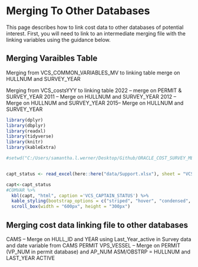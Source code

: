 
# Merging To Other Databases

This page describes how to link cost data to other databases of potential interest. First, you will need to link to an intermediate merging file with the linking variables using the guidance below.


## Merging Varaibles Table 
Merging from VCS_COMMON_VARIABLES_MV to linking table 
merge on HULLNUM and SURVEY_YEAR

Merging from VCS_costsYYY to linking table 
2022 – merge on PERMIT & SURVEY_YEAR
2011 – Merge on HULLNUM and SURVEY_YEAR
2012 – Merge on HULLNUM and SURVEY_YEAR
2015– Merge on HULLNUM and SURVEY_YEAR


```r
library(dplyr)
library(dbplyr)
library(readxl)
library(tidyverse)
library(knitr)
library(kableExtra)

#setwd("C:/Users/samantha.l.werner/Desktop/Github/ORACLE_COST_SURVEY_METADATA/ORACLE_COST_SURVEY_METADATA/data")


capt_status <- read_excel(here::here("data/Support.xlsx"), sheet = "VCS_CAPTAIN_STATUS") 

capt<-capt_status
#COMVAR %>%
  kbl(capt, "html", caption ='VCS_CAPTAIN_STATUS') %>%
  kable_styling(bootstrap_options = c("striped", "hover", "condensed", full_width=F)) %>%
  scroll_box(width = "600px", height = "300px")
```


## Merging cost data linking file to other databases
CAMS – Merge on HULL_ID and YEAR using Last_Year_active in Survey data and date variable from CAMS
PERMIT VPS_VESSEL – Merge on PERMIT (VP_NUM in permit database) and AP_NUM
ASM/OBSTRP = HULLNUM and LAST_YEAR ACTIVE 



